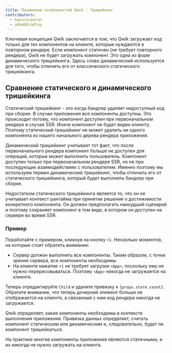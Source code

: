 ```yaml
---
title: Понимание особенностей Qwik - Тришейкинг
contributors:
  - manucorporat
  - adamdbradley
---
```


Ключевая концепция Qwik заключается в том, что Qwik загружает код только для тех компонентов на клиенте, которые нуждаются в повторном рендере. Если компонент статичен (не требует повторного рендера), Qwik не будет загружать компонент. Это одна из форм динамического тришейкинга. Здесь слово динамический используется для того, чтобы отличить его от классического статического тришейкинга.

## Сравнение статического и динамического тришейкинга

Статический тришейкинг - это когда бандлер удаляет недоступный код при сборке. В случае приложения все компоненты доступны. Это происходит потому, что компонент доступен при первоначальном рендере в случае SSR. Иначе компонент не будет виден клиенту. Поэтому статический тришейкинг не может удалить ни одного компонента из нашего начального дерева рендера приложения.

Динамический тришейкинг учитывает тот факт, что после первоначального рендера компонент больше не доступен для операций, которые может выполнить пользователь. Компонент доступен только при первоначальном рендере SSR, но не при последующих взаимодействиях с пользователем. Именно поэтому мы используем термин динамический тришейкинг, чтобы отличить его от статического тришейкинга, который будет выполнять бандлер при сборке.

Недостатком статического тришейкинга является то, что он не учитывает контекст рантайма при принятии решения о достижимости конкретного компонента. Он должен предполагать наихудший сценарий и поэтому сохраняет компонент в том виде, в котором он доступен на сервере во время SSR.

### Пример

Поработайте с примером, кликнув на кнопку `+1`. Несколько моментов, на которые стоит обратить внимание:

- Сервер должен выполнить все компоненты. Таким образом, с точки зрения сервера, все компоненты необходимы.
- На клиенте нажатие `+1` не требует загрузки `<App>`, поскольку ему не нужно перерисовываться. Поэтому `<App>` никогда не загружается на клиенте.

Теперь отредактируйте `Child` и удалите привязку к `{props.store.count}`. Обратите внимание, что теперь дочерний элемент больше не отображается на клиенте, а связанный с ним код рендера никогда не загружается.

Qwik определяет, какие компоненты необходимы в контексте выполнения приложения. Привязка данных определяет, считать компонент статическим или динамическим и, следовательно, будет ли компонент тришейкаться.

На практике многие компоненты приложения являются статичными, и их никогда не нужно загружать на клиента.

